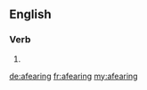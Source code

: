 ==English==

===Verb===
{{head|en|present participle}}

# {{present participle of|afear|lang=en|nocat=1}}

[[de:afearing]]
[[fr:afearing]]
[[my:afearing]]